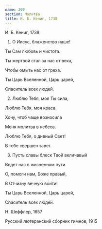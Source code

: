 ```yaml
---
name: 309
section: Молитва
title: И. Б. Кениг, 1738
---
```

И. Б. Кениг, 1738


1. О Иисус, блаженство наше!

Ты Сам любовь и чистота.

Ты жертвой стал за нас от века,

Чтобы омыть нас от греха.

Ты Царь Вселенной, Царь царей,

Спаситель всех людей.


2. Люблю Тебя, моя Ты сила,

Люблю Тебя, моя краса.

Хочу, чтоб чаще возносила

Меня молитва в небеса.

Люблю Тебя, о дивный Свет!

В тебе свершен завет.


3. Пусть славы блеск Твой величавый

Ведет нас в жизненном пути.

О, помоги нам, Боже правый,

В Отчизну вечную войти!

Ты Царь Вселенной, Царь царей,

Спаситель всех людей.


Н. Шеффлер, 1657

Русский лютеранский сборник гимнов, 1915